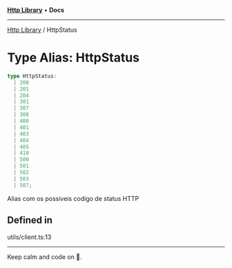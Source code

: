 
<Meta title="Libs/Http/type-aliases/HttpStatus" />



[**Http Library**](/?path=/docs/libs-http-overview--page) • **Docs**

***

[Http Library](/?path=/docs/libs-http-overview--page) / HttpStatus

# Type Alias: HttpStatus

```ts
type HttpStatus: 
  | 200
  | 201
  | 204
  | 301
  | 307
  | 308
  | 400
  | 401
  | 403
  | 404
  | 405
  | 418
  | 500
  | 501
  | 502
  | 503
  | 507;
```

Alias com os possiveis codigo de status HTTP

## Defined in

utils/client.ts:13


***

Keep calm and code on 🤘.